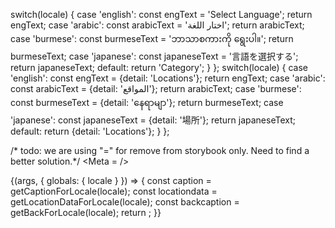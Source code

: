   switch(locale) {
    case 'english': const engText = 'Select Language'; return engText;
    case 'arabic': const arabicText = 'اختار اللغة'; return arabicText;
    case 'burmese': const burmeseText = 'ဘာသာစကားကို ရွေးပါ။'; return burmeseText;
    case 'japanese': const japaneseText = '言語を選択する'; return japaneseText;
    default: return 'Category';
  }
};
  switch(locale) {
    case 'english': const engText = {detail: 'Locations'}; return engText;
    case 'arabic': const arabicText = {detail: 'المواقع'}; return arabicText;
    case 'burmese': const burmeseText = {detail: 'နေရာမျာ'}; return burmeseText;
    case 'japanese': const japaneseText = {detail: '場所'}; return japaneseText;
    default:
      return {detail: 'Locations'};
  }
};

/* todo: we are using "=" for remove from storybook only. Need to find a better solution.*/
<Meta = />

<Story name="MobileNav">
  {(args, { globals: { locale } }) => {
    const caption = getCaptionForLocale(locale);
    const locationdata = getLocationDataForLocale(locale);
    const backcaption = getBackForLocale(locale);
    return <MobileNav locale={locale} text={caption} xyz={locationdata}></MobileNav>;
  }}
</Story>



